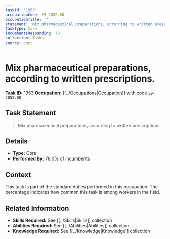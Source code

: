 ```yaml
---
taskId: '1953'
occupationCode: 29-2052.00
occupationTitle: ''
statement: 'Mix pharmaceutical preparations, according to written prescriptions.'
taskType: Core
incumbentsResponding: 78
collection: Tasks
source: onet
---
```

# Mix pharmaceutical preparations, according to written prescriptions.

**Task ID:** 1953
**Occupation:** [[../Occupations|Occupation]] with code `29-2052.00`

## Task Statement

> Mix pharmaceutical preparations, according to written prescriptions.

## Details

- **Type:** Core
- **Performed By:** 78.0% of incumbents

## Context

This task is part of the standard duties performed in this occupation. The percentage indicates how common this task is among workers in the field.

## Related Information

- **Skills Required:** See [[../Skills|Skills]] collection
- **Abilities Required:** See [[../Abilities|Abilities]] collection
- **Knowledge Required:** See [[../Knowledge|Knowledge]] collection
